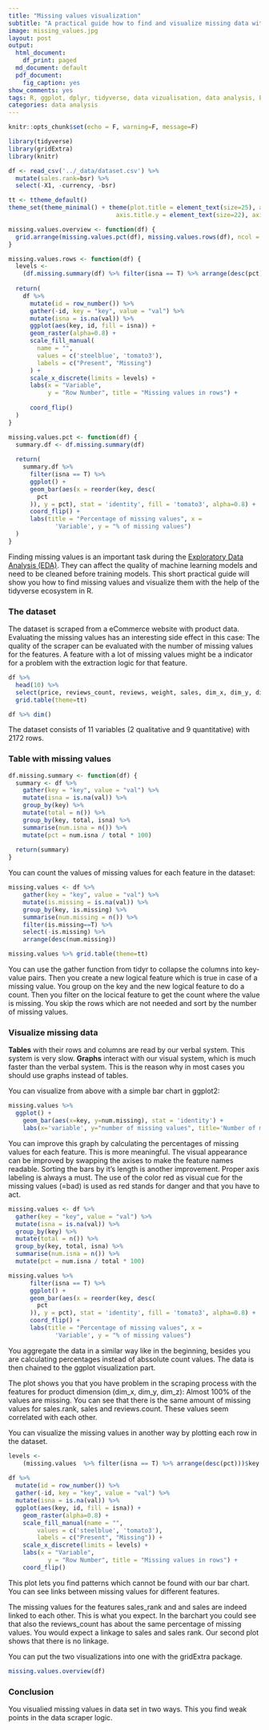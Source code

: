 ```yaml
---
title: "Missing values visualization"
subtitle: "A practical guide how to find and visualize missing data with tidyverse (ggplot2, dplyr, tidyr)"
image: missing_values.jpg
layout: post
output:
  html_document:
    df_print: paged
  md_document: default
  pdf_document:
    fig_caption: yes
show_comments: yes
tags: R, ggplot, dplyr, tidyverse, data vizualisation, data analysis, EDA
categories: data analysis
---
```


```r
knitr::opts_chunk$set(echo = F, warning=F, message=F)
```

```r
library(tidyverse)
library(gridExtra)
library(knitr)
```
```r
df <- read_csv('../_data/dataset.csv') %>% 
  mutate(sales.rank=bsr) %>% 
  select(-X1, -currency, -bsr)
```

```r
tt <- ttheme_default()
theme_set(theme_minimal() + theme(plot.title = element_text(size=25), axis.title.x = element_text(size=22), legend.text = element_text(size=20),
                              axis.title.y = element_text(size=22), axis.text.x  = element_text(size=20), axis.text.y = element_text(size=20)))
```


```r

missing.values.overview <- function(df) {
  grid.arrange(missing.values.pct(df), missing.values.rows(df), ncol = 2)
}

missing.values.rows <- function(df) {
  levels <-
    (df.missing.summary(df) %>% filter(isna == T) %>% arrange(desc(pct)))$key
  
  return(
    df %>%
      mutate(id = row_number()) %>%
      gather(-id, key = "key", value = "val") %>%
      mutate(isna = is.na(val)) %>%
      ggplot(aes(key, id, fill = isna)) +
      geom_raster(alpha=0.8) +
      scale_fill_manual(
        name = "",
        values = c('steelblue', 'tomato3'),
        labels = c("Present", "Missing")
      ) +
      scale_x_discrete(limits = levels) +
      labs(x = "Variable",
           y = "Row Number", title = "Missing values in rows") +
      
      coord_flip()
  )
}

missing.values.pct <- function(df) {
  summary.df <- df.missing.summary(df)
  
  return(
    summary.df %>%
      filter(isna == T) %>%
      ggplot() +
      geom_bar(aes(x = reorder(key, desc(
        pct
      )), y = pct), stat = 'identity', fill = 'tomato3', alpha=0.8) +
      coord_flip() +
      labs(title = "Percentage of missing values", x =
             'Variable', y = "% of missing values")
  )
}
```

Finding missing values is an important task during the [Exploratory Data Analysis (EDA)](https://en.wikipedia.org/wiki/Exploratory_data_analysis). They can affect the quality of machine learning models and need to be cleaned before training models. This short practical guide will show you how to find missing values and visualize them with the help of the tidyverse ecosystem in R.


### The dataset

The dataset is scraped from a eCommerce website with product data. Evaluating the missing values has an interesting side effect in this case: The quality of the scraper can be evaluated with the number of missing values for the features. A feature with a lot of missing values might be a indicator for a problem with the extraction logic for that feature.

```r
df %>% 
  head(10) %>% 
  select(price, reviews_count, reviews, weight, sales, dim_x, dim_y, dim_z) %>%
  grid.table(theme=tt)
```

```r
df %>% dim()
```


The dataset consists of 11 variables (2 qualitative and 9 quantitative) with 2172 rows.


### Table with missing values 
 
```r

df.missing.summary <- function(df) {
  summary <- df %>%
    gather(key = "key", value = "val") %>%
    mutate(isna = is.na(val)) %>%
    group_by(key) %>%
    mutate(total = n()) %>%
    group_by(key, total, isna) %>%
    summarise(num.isna = n()) %>%
    mutate(pct = num.isna / total * 100)
  
  return(summary)
}

```

You can count the values of missing values for each feature in the dataset:

```r
missing.values <- df %>%
    gather(key = "key", value = "val") %>%
    mutate(is.missing = is.na(val)) %>%
    group_by(key, is.missing) %>%
    summarise(num.missing = n()) %>%
    filter(is.missing==T) %>%
    select(-is.missing) %>%
    arrange(desc(num.missing))

missing.values %>% grid.table(theme=tt)
```

You can use the gather function from tidyr to collapse the columns into key-value pairs. Then you create a new logical feature which is true in case of a missing value. You group on the key and the new logical feature to do a count. Then you filter on the locical feature to get the count where the value is missing. You skip the rows which are not needed and sort by the number of missing values. 

### Visualize missing data


__Tables__ with their rows and columns  are read by our verbal system. This system is very slow. 
__Graphs__ interact with our visual system, which is much faster than the verbal system. This is the reason why in most cases you should use graphs instead of tables. 

You can visualize from above with a simple bar chart in ggplot2:

```r
missing.values %>%
  ggplot() +
    geom_bar(aes(x=key, y=num.missing), stat = 'identity') +
    labs(x='variable', y="number of missing values", title='Number of missing values')
```

You can improve this graph by calculating the percentages of missing values for each feature. This is more meaningful. The visual appearance can be improved by swapping the axises to make the feature names readable. Sorting the bars by it's length is another improvement. Proper axis labeling is always a must. The use of the color red as visual cue for the missing values (=bad) is used as red stands for danger and that you have to act.


```r
missing.values <- df %>%
  gather(key = "key", value = "val") %>%
  mutate(isna = is.na(val)) %>%
  group_by(key) %>%
  mutate(total = n()) %>%
  group_by(key, total, isna) %>%
  summarise(num.isna = n()) %>%
  mutate(pct = num.isna / total * 100)

missing.values %>%
      filter(isna == T) %>%
      ggplot() +
      geom_bar(aes(x = reorder(key, desc(
        pct
      )), y = pct), stat = 'identity', fill = 'tomato3', alpha=0.8) +
      coord_flip() +
      labs(title = "Percentage of missing values", x =
             'Variable', y = "% of missing values")
```

You aggregate the data in a similar way like in the beginning, besides you are calculating percentages instead of abssolute count values. The data is then chained to the ggplot visualization part.

The plot shows you that you have problem in the scraping process with the features for product dimension (dim_x, dim_y, dim_z): Almost 100% of the values are missing. You can see that there is the same amount of missing values for sales.rank, sales and reviews.count. These values seem correlated with each other.

You can visualize the missing values in another way by plotting each row in the dataset. 

```r
levels <-
    (missing.values  %>% filter(isna == T) %>% arrange(desc(pct)))$key
  
df %>%
  mutate(id = row_number()) %>%
  gather(-id, key = "key", value = "val") %>%
  mutate(isna = is.na(val)) %>%
  ggplot(aes(key, id, fill = isna)) +
    geom_raster(alpha=0.8) +
    scale_fill_manual(name = "",
        values = c('steelblue', 'tomato3'),
        labels = c("Present", "Missing")) +
    scale_x_discrete(limits = levels) +
    labs(x = "Variable",
           y = "Row Number", title = "Missing values in rows") +
    coord_flip()
```
This plot lets you find patterns which cannot be found with our bar chart. You can see links between missing values for different features.

The missing values for the features sales_rank and and sales are indeed linked to each other. This is what you expect. In the barchart you could see that also the reviews_count has about the same percentage of missing values. You would expect a linkage to sales and sales rank. Our second plot shows that there is no linkage.

You can put the two visualizations into one with the gridExtra package. 



```r
missing.values.overview(df)
```


### Conclusion

You visualied missing values in data set in two ways. This you find weak points in the data scraper logic. 






